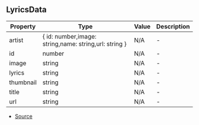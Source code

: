 ## LyricsData


| Property | Type | Value | Description |
| ----------- | ----------- | ----------- | ----------- |
| artist | \{ id: number,image: string,name: string,url: string } | N/A | - |
| id | number | N/A | - |
| image | string | N/A | - |
| lyrics | string | N/A | - |
| thumbnail | string | N/A | - |
| title | string | N/A | - |
| url | string | N/A | - |


- [Source](https://github.com/Androz2091/discord-player/blob/caddfb3/packages/extractor/src/extractors/LyricsExtractor.ts#L41)